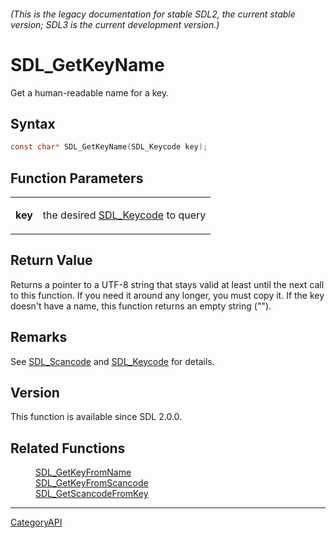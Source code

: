 ====== (This is the legacy documentation for stable SDL2, the current stable version; SDL3 is the current development version.) ======
= SDL_GetKeyName =

Get a human-readable name for a key.

== Syntax ==

<syntaxhighlight lang='c'>
const char* SDL_GetKeyName(SDL_Keycode key);
</syntaxhighlight>

== Function Parameters ==

{|
|'''key'''
|the desired [[SDL_Keycode]] to query
|}

== Return Value ==

Returns a pointer to a UTF-8 string that stays valid at least until the
next call to this function. If you need it around any longer, you must copy
it. If the key doesn't have a name, this function returns an empty string
("").

== Remarks ==

See [[SDL_Scancode]] and [[SDL_Keycode]] for details.

== Version ==

This function is available since SDL 2.0.0.

== Related Functions ==

:[[SDL_GetKeyFromName]]
:[[SDL_GetKeyFromScancode]]
:[[SDL_GetScancodeFromKey]]

----
[[CategoryAPI]]


